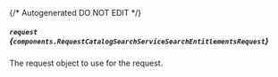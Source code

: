 {/* Autogenerated DO NOT EDIT  */}

##### `request` *{`components.RequestCatalogSearchServiceSearchEntitlementsRequest`}*
The request object to use for the request.
<Collapsible openLabel={Labels.showProperties} closeLabel={Labels.hideProperties}>
    <RequestCatalogSearchServiceSearchEntitlementsRequest/>
</Collapsible>


